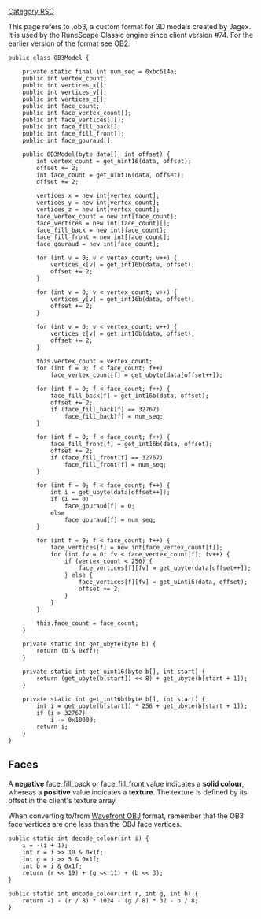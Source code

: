 [[Category RSC]]

This page refers to .ob3, a custom format for 3D models created by Jagex. It is used by the RuneScape Classic engine since client version #74. For the earlier version of the format see [[OB2|OB2]].

<pre>public class OB3Model {

    private static final int num_seq = 0xbc614e;
    public int vertex_count;
    public int vertices_x[];
    public int vertices_y[];
    public int vertices_z[];
    public int face_count;
    public int face_vertex_count[];
    public int face_vertices[][];
    public int face_fill_back[];
    public int face_fill_front[];
    public int face_gouraud[];

    public OB3Model(byte data[], int offset) {
        int vertex_count = get_uint16(data, offset);
        offset += 2;
        int face_count = get_uint16(data, offset);
        offset += 2;

        vertices_x = new int[vertex_count];
        vertices_y = new int[vertex_count];
        vertices_z = new int[vertex_count];
        face_vertex_count = new int[face_count];
        face_vertices = new int[face_count][];
        face_fill_back = new int[face_count];
        face_fill_front = new int[face_count];
        face_gouraud = new int[face_count];

        for (int v = 0; v < vertex_count; v++) {
            vertices_x[v] = get_int16b(data, offset);
            offset += 2;
        }

        for (int v = 0; v < vertex_count; v++) {
            vertices_y[v] = get_int16b(data, offset);
            offset += 2;
        }

        for (int v = 0; v < vertex_count; v++) {
            vertices_z[v] = get_int16b(data, offset);
            offset += 2;
        }

        this.vertex_count = vertex_count;
        for (int f = 0; f < face_count; f++)
            face_vertex_count[f] = get_ubyte(data[offset++]);

        for (int f = 0; f < face_count; f++) {
            face_fill_back[f] = get_int16b(data, offset);
            offset += 2;
            if (face_fill_back[f] == 32767)
                face_fill_back[f] = num_seq;
        }

        for (int f = 0; f < face_count; f++) {
            face_fill_front[f] = get_int16b(data, offset);
            offset += 2;
            if (face_fill_front[f] == 32767)
                face_fill_front[f] = num_seq;
        }

        for (int f = 0; f < face_count; f++) {
            int i = get_ubyte(data[offset++]);
            if (i == 0)
                face_gouraud[f] = 0;
            else
                face_gouraud[f] = num_seq;
        }

        for (int f = 0; f < face_count; f++) {
            face_vertices[f] = new int[face_vertex_count[f]];
            for (int fv = 0; fv < face_vertex_count[f]; fv++) {
                if (vertex_count < 256) {
                    face_vertices[f][fv] = get_ubyte(data[offset++]);
                } else {
                    face_vertices[f][fv] = get_uint16(data, offset);
                    offset += 2;
                }
            }
        }

        this.face_count = face_count;
    }

    private static int get_ubyte(byte b) {
        return (b & 0xff);
    }

    private static int get_uint16(byte b[], int start) {
        return (get_ubyte(b[start]) << 8) + get_ubyte(b[start + 1]);
    }

    private static int get_int16b(byte b[], int start) {
        int i = get_ubyte(b[start]) * 256 + get_ubyte(b[start + 1]);
        if (i > 32767)
            i -= 0x10000;
        return i;
    }
}
</pre>

== '''Faces''' ==
A '''negative''' face_fill_back or face_fill_front value indicates a '''solid colour''', whereas a '''positive''' value indicates a '''texture'''. The texture is defined by its offset in the client's texture array.

When converting to/from [http://en.wikipedia.org/wiki/Wavefront_.obj_file Wavefront OBJ] format, remember that the OB3 face vertices are one less than the OBJ face vertices.

<pre>public static int decode_colour(int i) {
    i = -(i + 1);
    int r = i >> 10 & 0x1f;
    int g = i >> 5 & 0x1f;
    int b = i & 0x1f;
    return (r << 19) + (g << 11) + (b << 3);
}
</pre>

<pre>public static int encode_colour(int r, int g, int b) {
    return -1 - (r / 8) * 1024 - (g / 8) * 32 - b / 8;
}
</pre>